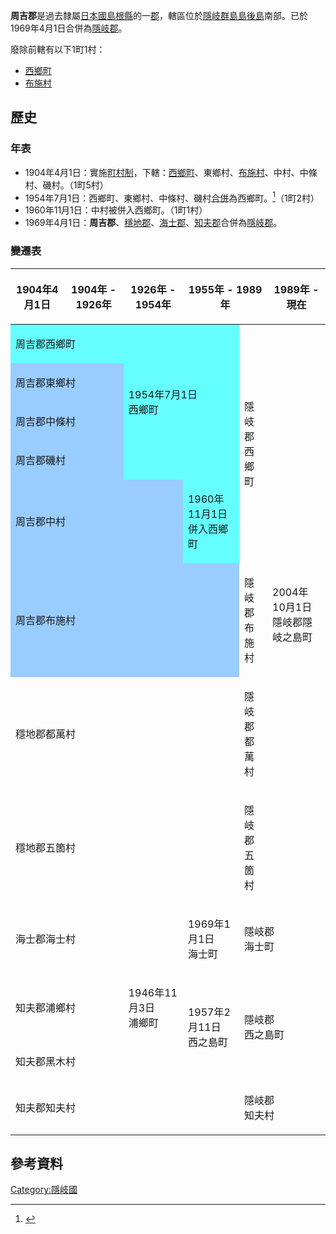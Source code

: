 {{日本郡 (廢除)
| 郡 = 周吉郡
| 日文原名 = 周吉郡
| 平假名 = すきぐん
| 羅馬字拼音 = Suki-gun
| 地圖 = 
| 廢除時間 = 1969年4月1日
| 廢除理由 = 合併
| 廢除時處置 = '''周吉郡'''、[[穩地郡|穩地郡]]、[[海士郡|海士郡]]、[[知夫郡|知夫郡]] → [[隱岐郡|隱岐郡]]
| 現在郡 = 隱岐郡
| 都道府縣 = 島根縣
| 編號 = 
| 町 = 1
| 村 = 1
| 經度 = 
| 緯度 = 
| 註記 = 
|}}
'''周吉郡'''是過去隸屬[[日本國|日本國]][[島根縣|島根縣]]的一[[郡|郡]]，轄區位於[[隱岐群島|隱岐群島]][[島後島|島後島]]南部。已於1969年4月1日合併為[[隱岐郡|隱岐郡]]。

廢除前轄有以下1町1村：
* [[西鄉町_(島根縣)|西鄉町]]
* [[布施村_(島根縣隱岐郡)|布施村]]

==歷史==
===年表===
* 1904年4月1日：實施[[町村制|町村制]]，下轄：[[西鄉町_(島根縣)|西鄉町]]、東鄉村、[[布施村_(島根縣隱岐郡)|布施村]]、中村、中條村、磯村。（1町5村）
* 1954年7月1日：西鄉町、東鄉村、中條村、磯村[[市町村合併|合併]]為西鄉町。<ref>{{cite web| language =ja| publisher =隱岐之島町公所| title =町の歴史| url =http://www.town.okinoshima.shimane.jp/about/gaiyo_1.html| author =| date =| accessdate =2010-11-05| deadurl =yes| archiveurl =https://web.archive.org/web/20101220010856/http://www.town.okinoshima.shimane.jp/about/gaiyo_1.html| archivedate =2010-12-20}}</ref>（1町2村）
* 1960年11月1日：中村被併入西鄉町。（1町1村）
* 1969年4月1日：'''周吉郡'''、[[穩地郡|穩地郡]]、[[海士郡|海士郡]]、[[知夫郡|知夫郡]]合併為[[隱岐郡|隱岐郡]]。

===變遷表===
{| class="wikitable" style="font-size:x-small"
! 1904年4月1日
! 1904年 - 1926年
! 1926年 - 1954年
! colspan=2 | 1955年 - 1989年
! 1989年 - 現在
! 現在
|-
| colspan=2 style="background-color:#6ff;" | 周吉郡西鄉町
| rowspan=4 colspan=2 style="background-color:#6ff;" | 1954年7月1日<br>西鄉町
| rowspan=5 | 隱岐郡<br>西鄉町
| rowspan=8 colspan=2 | 2004年10月1日<br>隱岐郡隱岐之島町
|-
| colspan=2 style="background-color:#9cf;" | 周吉郡東鄉村
|-
| colspan=2 style="background-color:#9cf;" | 周吉郡中條村
|-
| colspan=2 style="background-color:#9cf;" | 周吉郡磯村
|-
| colspan=3 style="background-color:#9cf;" | 周吉郡中村
| style="background-color:#6ff;" | 1960年11月1日<br>併入西鄉町
|-
| colspan=4 style="background-color:#9cf;" | 周吉郡布施村
| 隱岐郡<br>布施村
|-
| colspan=4 | 穩地郡都萬村
| 隱岐郡<br>都萬村
|-
| colspan=4 | 穩地郡五箇村
| 隱岐郡<br>五箇村
|-
| colspan=3 | 海士郡海士村
| 1969年1月1日<br>海士町
| colspan=3 | 隱岐郡<br>海士町
|-
| colspan=2 | 知夫郡浦鄉村
| 1946年11月3日<br>浦鄉町
| rowspan=2 | 1957年2月11日<br>西之島町
| rowspan=2 colspan=3 | 隱岐郡<br>西之島町
|-
| colspan=3 | 知夫郡黑木村
|-
| colspan=4 | 知夫郡知夫村
| colspan=3 | 隱岐郡<br>知夫村
|}

==參考資料==
{{reflist}}

{{隱岐國的郡}}


[[Category:隱岐國|Category:隱岐國]]